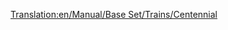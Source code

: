 [[Translation:en/Manual/Base Set/Trains/Centennial]]
{{en/Manual/Base Set/Trains/Trains|Image=[[File:en/Manual/Base Set/Trains/Centennial.png]]
|Cost=£35,156 ($70.312)
|Speed=112 kph (70 mph)
|Weight=207 t
|Power=6,600 hp (4,924 kW)
|Annual=£2,361 ($4.722)
|Designed=1972
|Lifespan=22
|Capacity=N/A
|Description=No description has been written for this train yet. If you know something about this train, feel free to edit this page and add it!
|Real-life=The Centennial was an actual engine type, custom-built for the Union Pacific Railroad. Their name comes from the celebration of the 100th birthday of the [https://www.wikipedia.org/wiki/Golden Spike Golden Spike].

The real life Centennials were designed to drive freight trains on the same line as Big Boy. Since Union Pacific started getting them in 1969, they got the name class 6900 as well as their manufactory name DDA40X. As if the locomotive didn't have enough names, an unofficial nickname is Big Boy 2 (not to be confused with the 2nd shipment of the real Big Boys, that also got called Big Boy 2 because of minor design changes)
These engines are the largest diesel locomotive ever built with a weight of 270 tons (which was too much for TTD to handle, so it got lighter in the game). They consisted of a single frame (longest single frame engine ever built?)  and was an amazingly 30 meters from coupler to coupler.
Internally the engine is actually two locomotives, each with one V-16 diesel engine, which powers one bogie. This was not an uncommon design in the 1960s (or earlier for that matter), which made it possible to continue on one engine even though the other one is broken (another famous locomotive using this idea is the English Deltic). The locomotive had two bogies, each with 4 powered axles.

While this huge design gave the locomotive great power, it came at a price. The 4 axle bogies were hard on the track, specially in curves, where they pushed the rails to the sides, efficiently making the gauge wider (this is a common problem with steam locomotives as well). Since the leading bogie is always the hardest on the track (the next one gets pulled in the direction of the track by the first one), another smaller engine was often used in front of Centennials. The two diesel engines also meant that if one of them got problems, the whole engine had to be sent in for repairs (while two locomotives with one engine each can keep one in service while the other one is broken)

When technology around 1980 solved some of the problems regarding controlling multiple locomotives from one cab, the whole idea of having two engines on one frame to avoid using those systems died, and the Centennials were retired. Today only one of the 47 Centennials remain in service.

[http://www.steamlocomotive.com/centennials/ real life centennials]

}}